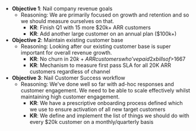 - **Objective 1**: Nail company revenue goals
  - Reasoning: We are primarily focused on growth and retention and so we should measure ourselves on that.
    - **KR**: Finish Q1 with 15 more $20k+ ARR customers
    - **KR**: Add another large customer on an annual plan ($100k+)
- **Objective 2**: Maintain existing customer base
  - Reasoning: Looking after our existing customer base is super important for overall revenue growth.
    - **KR**: No churn in $20k+ ARR customers who’ve paid 2x bills of >$1667
    - **KR**: Mechanism to measure first pass SLA for all 20K ARR customers regardless of channel
- **Objective 3**: Nail Customer Success workflow
  - Reasoning: We've done well so far with ad-hoc responses and customer engagement.  We need to be able to scale effectively whilst maintaining high customer engagement.
    - **KR**: We have a prescriptive onboarding process defined which we use to ensure activation of all new target customers
    - **KR**: We define and implement the list of things we should do with every $20k customer on a monthly/quarterly basis